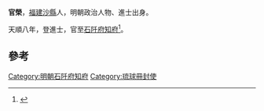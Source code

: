 '''官榮'''，[[福建|福建]][[沙縣|沙縣]]人，明朝政治人物、進士出身。

天順八年，登進士，官至[[石阡府|石阡府]][[知府|知府]]<ref>{{cite news|title=福建三明市志-第一节　历代进士(已知)名表|author=福建省地方志编纂委员会|url=http://www.fjsq.gov.cn/showtext.asp?ToBook=3147&index=3580|accessdate=2013-08-31|newspaper=福建省地方志编纂委员会|archive-url=https://web.archive.org/web/20131002173013/http://www.fjsq.gov.cn/showtext.asp?ToBook=3147&index=3580|archive-date=2013-10-02|dead-url=yes}}</ref>。

==參考==
{{reflist}}
{{明朝人物小作品}}
{{天順八年甲申科殿試金榜}}
[[Category:明朝石阡府知府|Category:明朝石阡府知府]]
[[Category:琉球冊封使|Category:琉球冊封使]]